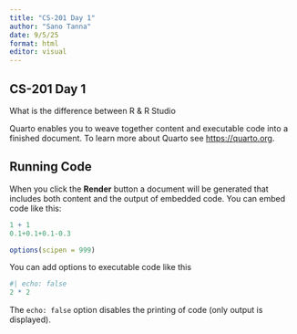 ```yaml
---
title: "CS-201 Day 1"
author: "Sano Tanna"
date: 9/5/25
format: html
editor: visual
---
```


## CS-201 Day 1

What is the difference between R & R Studio

Quarto enables you to weave together content and executable code into a finished document. To learn more about Quarto see <https://quarto.org>.

## Running Code

When you click the **Render** button a document will be generated that includes both content and the output of embedded code. You can embed code like this:

```r
1 + 1
0.1+0.1+0.1-0.3

options(scipen = 999)

```

You can add options to executable code like this

```r
#| echo: false
2 * 2
```

The `echo: false` option disables the printing of code (only output is displayed).
